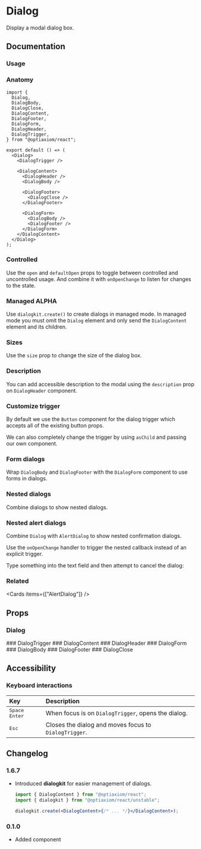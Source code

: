 
# Dialog

Display a modal dialog box.

<Links component="dialog" />

## Documentation

### Usage

<Demo component="dialog/usage" />

### Anatomy

```tsx
import {
  Dialog,
  DialogBody,
  DialogClose,
  DialogContent,
  DialogFooter,
  DialogForm,
  DialogHeader,
  DialogTrigger,
} from "@optiaxiom/react";

export default () => (
  <Dialog>
    <DialogTrigger />

    <DialogContent>
      <DialogHeader />
      <DialogBody />

      <DialogFooter>
        <DialogClose />
      </DialogFooter>

      <DialogForm>
        <DialogBody />
        <DialogFooter />
      </DialogForm>
    </DialogContent>
  </Dialog>
);
```

### Controlled

Use the `open` and `defaultOpen` props to toggle between controlled and uncontrolled usage. And combine it with `onOpenChange` to listen for changes to the state.

<Demo
  component="dialog/controlled-usage"
  meta="/onOpenChange={setOpen}/ /open={open}/"
/>

### Managed <Badge intent="primary">ALPHA</Badge>

Use `dialogkit.create()` to create dialogs in managed mode. In managed mode you must omit the `Dialog` element and only send the `DialogContent` element and its children.

<Demo
  component="dialog/managed-usage"
  meta="/dialogkit.create/ /dialogkit.remove/ /useDialogKit()/"
/>

### Sizes

Use the `size` prop to change the size of the dialog box.

<Demo meta="/size={size}/" component="dialog/size-usage" />

### Description

You can add accessible description to the modal using the `description` prop on `DialogHeader` component.

<Demo component="dialog/description-usage" meta="/description/" />

### Customize trigger

By default we use the `Button` component for the dialog trigger which accepts all of the existing button props.

We can also completely change the trigger by using `asChild` and passing our own component.

<Demo component="dialog/trigger-usage" meta="{15-19}" />

### Form dialogs

Wrap `DialogBody` and `DialogFooter` with the `DialogForm` component to use forms in dialogs.

<Demo component="dialog/form-usage" meta="{30-40,61}" />

### Nested dialogs

Combine dialogs to show nested dialogs.

<Demo component="dialog/nested-usage" />

### Nested alert dialogs

Combine `Dialog` with `AlertDialog` to show nested confirmation dialogs.

Use the `onOpenChange` handler to trigger the nested callback instead of an explicit trigger.

<Alert intent="warning" mt="16">
  Type something into the text field and then attempt to cancel the dialog:
</Alert>

<Demo component="dialog/alert-dialog-usage" />

### Related

<Cards items={["AlertDialog"]} />

## Props

### Dialog

<PropsTable component="Dialog" />
### DialogTrigger
<PropsTable component="DialogTrigger" />
### DialogContent
<PropsTable component="DialogContent" />
### DialogHeader
<PropsTable component="DialogHeader" />
### DialogForm
<PropsTable component="DialogForm" />
### DialogBody
<PropsTable component="DialogBody" />
### DialogFooter
<PropsTable component="DialogFooter" />
### DialogClose
<PropsTable component="DialogClose" />

## Accessibility

### Keyboard interactions

| Key                                                                        | Description                                           |
| :------------------------------------------------------------------------- | :---------------------------------------------------- |
| <Flex flexDirection="row" gap="8"><Kbd>Space</Kbd> <Kbd>Enter</Kbd></Flex> | When focus is on `DialogTrigger`, opens the dialog.   |
| <Kbd>Esc</Kbd>                                                             | Closes the dialog and moves focus to `DialogTrigger`. |

## Changelog

### 1.6.7

- Introduced **dialogkit** for easier management of dialogs.

  ```jsx
  import { DialogContent } from "@optiaxiom/react";
  import { dialogkit } from "@optiaxiom/react/unstable";

  dialogkit.create(<DialogContent>{/* ... */}</DialogContent>);
  ```

### 0.1.0

- Added component
